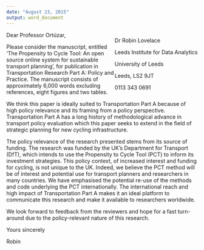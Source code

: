 ```yaml
---
date: "August 23, 2015"
output: word_document
---
```


<div style="float: right">

Dr Robin Lovelace

Leeds Institute for Data Analytics

University of Leeds

Leeds, LS2 9JT

0113 343 0691
</div>

Dear Professor Ortúzar,

Please consider the manuscript, entitled 'The Propensity to Cycle Tool: An open source online system for sustainable transport planning', for publication in Transportation Research Part A: Policy and Practice. The manuscript consists of approximately 6,000 words excluding references, eight figures and two tables.

We think this paper is ideally suited to Transportation Part A because of high policy relevance and its framing from a policy perspective. Transportation Part A has a long history of methodological advance in transport policy evaluation which this paper seeks to extend in the field of strategic planning for new cycling infrastructure.

The policy relevance of the research presented stems from its source of funding. The research was funded by the UK's Department for Transport (DfT), which intends to use the Propensity to Cycle Tool (PCT) to inform its investment strategies. This policy context, of increased interest and funding for cycling, is not unique to the UK. Indeed, we believe the PCT method will be of interest and potential use for transport planners and researchers in many countries. We have emphasised the potential re-use of the methods and code underlying the PCT internationally. The international reach and high impact of Transportation Part A makes it an ideal platform to communicate this research and make it available to researchers worldwide.

We look forward to feedback from the reviewers and hope for a fast turn-around due to the policy-relevant nature of this research.

Yours sincerely

Robin
